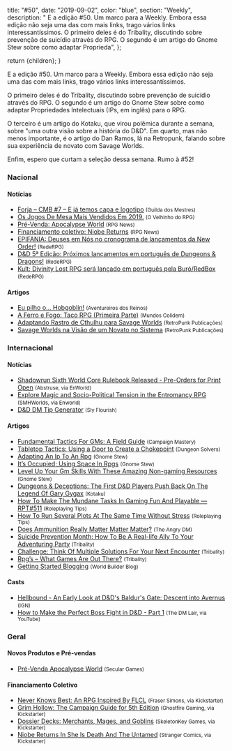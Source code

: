 
  title: "#50",
  date: "2019-09-02",
  color: "blue",
  section: "Weekly",
  description:
    "    E a edição #50. Um marco para a Weekly. Embora essa edição não seja uma das com mais links, trago vários links interessantíssimos. O primeiro deles é do Tribality, discutindo sobre prevenção de suicídio através do RPG. O segundo é um artigo do Gnome Stew sobre como adaptar Proprieda",
};

  return <InternalLayout meta={meta}>{children}</InternalLayout>;
}

E a edição #50. Um marco para a Weekly. Embora essa edição não seja uma das com mais links, trago vários links interessantíssimos.

O primeiro deles é do Tribality, discutindo sobre prevenção de suicídio através do RPG. O segundo é um artigo do Gnome Stew sobre como adaptar Propriedades Intelectuais (IPs, em inglês) para o RPG.

O terceiro é um artigo do Kotaku, que virou polêmica durante a semana, sobre &quot;uma outra visão sobre a história do D&amp;D&quot;. Em quarto, mas não menos importante, é o artigo do Dan Ramos, lá na Retropunk, falando sobre sua experiência de novato com Savage Worlds.

Enfim, espero que curtam a seleção dessa semana. Rumo à #52!

### Nacional

#### Notícias

- [Forja – CMB #7 – E já temos capa e logotipo] <small>(Guilda dos Mestres)</small>
- [Os Jogos De Mesa Mais Vendidos Em 2019.] <small>(O Velhinho do RPG)</small>
- [Pré-Venda: Apocalypse World] <small>(RPG News)</small>
- [Financiamento coletivo: Niobe Returns] <small>(RPG News)</small>
- [EPIFANIA: Deuses em Nós no cronograma de lançamentos da New Order!] <small>(RedeRPG)</small>
- [D&amp;D 5ª Edição: Próximos lançamentos em português de Dungeons &amp; Dragons!] <small>(RedeRPG)</small>
- [Kult: Divinity Lost RPG será lançado em português pela Buró/RedBox] <small>(RedeRPG)</small>

#### Artigos

- [Eu pilho o… Hobgoblin!] <small>(Aventureiros dos Reinos)</small>
- [A Ferro e Fogo: Taco RPG (Primeira Parte)] <small>(Mundos Colidem)</small>
- [Adaptando Rastro de Cthulhu para Savage Worlds] <small>(RetroPunk Publicações)</small>
- [Savage Worlds na Visão de um Novato no Sistema] <small>(RetroPunk Publicações)</small>

### Internacional

#### Notícias

- [Shadowrun Sixth World Core Rulebook Released - Pre-Orders for Print Open] <small>(Abstruse, via EnWorld)</small>
- [Explore Magic and Socio-Political Tension in the Entromancy RPG] <small>(SMHWorlds, via Enworld)</small>
- [D&amp;D DM Tip Generator] <small>(Sly Flourish)</small>

#### Artigos

- [Fundamental Tactics For GMs: A Field Guide] <small>(Campaign Mastery)</small>
- [Tabletop Tactics: Using a Door to Create a Chokepoint] <small>(Dungeon Solvers)</small>
- [Adapting An Ip To An Rpg] <small>(Gnome Stew)</small>
- [It’s Occupied; Using Space In Rpgs] <small>(Gnome Stew)</small>
- [Level Up Your Gm Skills With These Amazing Non-gaming Resources] <small>(Gnome Stew)</small>
- [Dungeons &amp; Deceptions: The First D&amp;D Players Push Back On The Legend Of Gary Gygax] <small>(Kotaku)</small>
- [How To Make The Mundane Tasks In Gaming Fun And Playable — RPT#511] <small>(Roleplaying Tips)</small>
- [How To Run Several Plots At The Same Time Without Stress] <small>(Roleplaying Tips)</small>
- [Does Ammunition Really Matter Matter Matter?] <small>(The Angry DM)</small>
- [Suicide Prevention Month: How To Be A Real-life Ally To Your Adventuring Party] <small>(Tribality)</small>
- [Challenge: Think Of Multiple Solutions For Your Next Encounter] <small>(Tribality)</small>
- [Rpg’s – What Games Are Out There?] <small>(Tribality)</small>
- [Getting Started Blogging] <small>(World Builder Blog)</small>

#### Casts

- [Hellbound - An Early Look at D&amp;D&#039;s Baldur&#039;s Gate: Descent into Avernus] <small>(IGN)</small>
- [How to Make the Perfect Boss Fight in D&amp;D - Part 1] <small>(The DM Lair, via YouTube)</small>

### Geral

#### Novos Produtos e Pré-vendas

- [Pré-Venda Apocalypse World] <small>(Secular Games)</small>

#### Financiamento Coletivo

- [Never Knows Best: An RPG Inspired By FLCL] <small>(Fraser Simons, via Kickstarter)</small>
- [Grim Hollow: The Campaign Guide for 5th Edition] <small>(Ghostfire Gaming, via Kickstarter)</small>
- [Dossier Decks: Merchants, Mages, and Goblins] <small>(SkeletonKey Games, via Kickstarter)</small>
- [Niobe Returns In She Is Death And The Untamed] <small>(Stranger Comics, via Kickstarter)</small>

[savage worlds na visão de um novato no sistema]: https://retropunk.com.br/editora/savage-worlds-na-visao-de-um-novato-no-sistema/
[forja – cmb #7 – e já temos capa e logotipo]: http://guildadosmestres.com.br/2019/08/26/forja-cmb-7-e-ja-temos-capa-e-logotipo/
[d&amp;d dm tip generator]: http://slyflourish.com/dm_tip_generator.html
[fundamental tactics for gms: a field guide]: http://www.campaignmastery.com/blog/tactics-4-gms-a-field-guide/
[shadowrun sixth world core rulebook released - pre-orders for print open]: https://www.enworld.org/threads/shadowrun-sixth-world-core-rulebook-released-pre-orders-for-print-open.666944/
[dungeons &amp; deceptions: the first d&amp;d players push back on the legend of gary gygax]: https://kotaku.com/dungeons-deceptions-the-first-d-d-players-push-back-1837516834
[a ferro e fogo: taco rpg (primeira parte)]: https://www.mundoscolidem.com.br/taco-rpg-i/
[how to run several plots at the same time without stress]: https://www.roleplayingtips.com/adventure-building/how-to-run-several-plots-at-the-same-time-without-stress/
[hellbound - an early look at d&amp;d&#039;s baldur&#039;s gate: descent into avernus]: https://uk.ign.com/articles/2019/08/26/dnd-baldurs-gate-avernus-preview-play-session-ign-hellbound
[explore magic and socio-political tension in the entromancy rpg]: https://www.enworld.org/threads/explore-magic-and-socio-political-tension-in-the-entromancy-rpg.666704/#new_tab?utm_source=rss&utm_medium=rss&utm_campaign=explore-magic-and-socio-political-tension-in-the-entromancy-rpg
[challenge: think of multiple solutions for your next encounter]: https://www.tribality.com/2019/08/27/challenge-think-of-multiple-solutions-for-your-next-encounter/
[level up your gm skills with these amazing non-gaming resources]: https://gnomestew.com/level-up-your-gm-skills-with-these-amazing-non-gaming-resources/
[how to make the perfect boss fight in d&amp;d - part 1]: https://www.youtube.com/watch?v=uufG7zVE3nA
[kult: divinity lost rpg será lançado em português pela buró/redbox]: https://www.rederpg.com.br/2019/08/27/kult-divinity-lost-rpg-sera-lancado-em-portugues-pela-buro-redbox/
[rpg’s – what games are out there?]: https://www.tribality.com/2019/08/27/rpgs-whats-new-out-there-2/
[does ammunition really matter matter matter?]: https://theangrygm.com/does-ammunition-matter/
[adapting an ip to an rpg]: https://gnomestew.com/adapting-an-ip-to-an-rpg/
[grim hollow: the campaign guide for 5th edition]: https://www.kickstarter.com/projects/977277590/grim-hollow-the-campaign-guide
[never knows best: an rpg inspired by flcl]: https://www.kickstarter.com/projects/163542734/never-knows-best-adolescent-rebellion-tabletop-roleplaying
[dossier decks: merchants, mages, and goblins]: https://www.kickstarter.com/projects/884669312/dossier-decks-merchants-mages-and-goblins
[os jogos de mesa mais vendidos em 2019.]: https://ovelhinhodorpg.wordpress.com/2019/08/28/os-jogos-de-mesa-mais-vendidos-em-2019/
[pré-venda: apocalypse world]: https://newsrpg.wordpress.com/2019/08/29/pre-venda-apocalypse-world/
[pré-venda apocalypse world]: https://www.secular-games.com/produto/pre-venda-apocalypse-world/
[how to make the mundane tasks in gaming fun and playable — rpt#511]: https://www.roleplayingtips.com/rptn/how-to-make-the-mundane-tasks-in-gaming-fun-and-playable-rpt511/
[getting started blogging]: https://worldbuilderblog.me/2019/08/29/getting-started-blogging/
[adaptando rastro de cthulhu para savage worlds]: https://retropunk.com.br/editora/adaptando-rastro-de-cthulhu-para-savage-worlds/
[epifania: deuses em nós no cronograma de lançamentos da new order!]: https://www.rederpg.com.br/2019/08/29/epifania-deuses-em-nos-no-cronograma-de-lancamentos-da-new-order/
[it’s occupied; using space in rpgs]: https://gnomestew.com/its-occupied-using-space-in-rpgs/
[tabletop tactics: using a door to create a chokepoint]: https://www.dungeonsolvers.com/2019/08/30/tabletop-tactics-using-a-door-to-create-a-choke-point/
[financiamento coletivo: niobe returns]: https://newsrpg.wordpress.com/2019/08/31/financiamento-coletivo-niobe-returns/
[niobe returns in she is death and the untamed]: https://www.kickstarter.com/projects/1182319554/niobe-returns-in-she-is-death-and-the-untamed
[suicide prevention month: how to be a real-life ally to your adventuring party]: https://www.tribality.com/2019/09/01/suicide-prevention-month-how-to-be-a-real-life-ally-to-your-adventuring-party/
[eu pilho o… hobgoblin!]: http://aventureirosdosreinos.com/eu-pilho-o-hobgoblin/
[d&amp;d 5ª edição: próximos lançamentos em português de dungeons &amp; dragons!]: https://www.rederpg.com.br/2019/09/01/dd-5a-edicao-proximos-lancamentos-em-portugues-de-dungeons-dragons/
